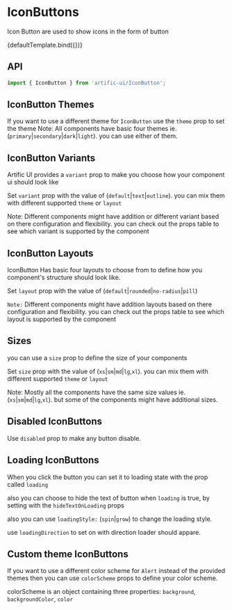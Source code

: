 
# IconButtons

Icon Button are used to show icons in the form of button


<div>
	<div name="Default">{defaultTemplate.bind({})}</div>
</div>

## API

```jsx
import { IconButton } from 'artific-ui/IconButton';
```



## IconButton Themes

If you want to use a different theme for `IconButton` use the `theme` prop to set the theme
Note: All components have basic four themes ie. (`primary`|`secondary`|`dark`|`light`). you can use either of them.

<div>
	<div name="IconButton Themes">
		<IconButton theme="primary" type="button"><i className='bx bxs-color-fill'></i></IconButton>
		<IconButton theme="secondary" type="button"><i className='bx bxs-color-fill'></i></IconButton>
		<IconButton theme="light" type="button"><i className='bx bxs-color-fill'></i></IconButton>
		<IconButton theme="dark" type="button"><i className='bx bxs-color-fill'></i></IconButton>
	</div>
</div>


## IconButton Variants

Artific UI provides a `variant` prop to make you choose how your component ui should look like

Set `variant` prop with the value of (`default`|`text`|`outline`). you can mix them with different supported `theme` or `layout`

Note: Different components might have addition or different variant based on there configuration and flexibility.
you can check out the props table to see which variant is supported by the component

<div>
	<div name="IconButton Variants">
		<IconButton variant="default" type="button"><i className='bx bxs-color-fill'></i></IconButton>
		<IconButton variant="text" type="button"><i className='bx bxs-color-fill'></i></IconButton>
		<IconButton variant="outline" type="button"><i className='bx bxs-color-fill'></i></IconButton>
	</div>
</div>


## IconButton Layouts

IconButton Has basic four layouts to choose from to define how you component's structure should look like.

Set `layout` prop with the value of (`default`|`rounded`|`no-radius`|`pill`)

`Note:` Different components might have addition layouts based on there configuration and flexibility. you can check out the props table to see which layout is supported by the component

<div>
	<div name="Button Layouts">
		<IconButton layout="default" type="button"><i className='bx bxs-color-fill'></i></IconButton>
		<IconButton layout="rounded" type="button"><i className='bx bxs-color-fill'></i></IconButton>
		<IconButton layout="pill" type="button"><i className='bx bxs-color-fill'></i></IconButton>
		<IconButton layout="no-radius" type="button"><i className='bx bxs-color-fill'></i></IconButton>
	</div>
</div>

## Sizes

you can use a `size` prop to define the size of your components

Set `size` prop with the value of (`xs`|`sm`|`md`|`lg`,`xl`). you can mix them with different supported `theme` or `layout`

Note: Mostly all the components have the same size values ie.(`xs`|`sm`|`md`|`lg`,`xl`). but some of the components might have additional sizes.

<div>
	<div name="Sizes">
		<IconButton size="xs" type="button"><i className='bx bxs-color-fill'></i></IconButton>
		<IconButton size="sm" type="button"><i className='bx bxs-color-fill'></i></IconButton>
		<IconButton type="button"><i className='bx bxs-color-fill'></i></IconButton>
		<IconButton size="lg" type="button"><i className='bx bxs-color-fill'></i></IconButton>
		<IconButton size="xl" type="button"><i className='bx bxs-color-fill'></i></IconButton>
	</div>
</div>

## Disabled IconButtons

Use `disabled` prop to make any button disable.

<div>
	<div name="Disabled IconButtons">
		<IconButton disabled type="button"><i className='bx bxs-color-fill'></i></IconButton>
		<IconButton disabled theme="light" type="button"><i className='bx bxs-color-fill'></i></IconButton>
		<IconButton disabled theme="dark" type="button"><i className='bx bxs-color-fill'></i></IconButton>
	</div>
</div>

## Loading IconButtons

When you click the button you can set it to loading state with the prop called `loading`

also you can choose to hide the text of button when `loading` is true, by setting with the `hideTextOnLoading` props

also you can use `loadingStyle:` (`spin`|`grow`) to change the loading style.

use `loadingDirection` to set on with direction loader should appare.

<div>
	<div name="Loading IconButtons">
		<IconButton loading hideTextOnLoading loadingStyle="spin" type="button">
			<i className='bx bxs-color-fill'></i>
		</IconButton>
		<IconButton loading hideTextOnLoading loadingStyle="grow" type="button"><i
			className='bx bxs-color-fill'></i></IconButton>
		<IconButton loading loadingStyle="grow" type="button"><i className='bx bxs-color-fill'></i></IconButton>
		<IconButton loading loadingDirection="after" type="button"><i className='bx bxs-color-fill'></i></IconButton>
		<IconButton loading loadingDirection="after" loadingStyle="grow" type="button"><i
			className='bx bxs-color-fill'></i></IconButton>
	</div>
</div>

## Custom theme IconButtons

If you want to use a different color scheme for `Alert` instead of the provided themes then you can use
`colorScheme` props to define your color scheme.

colorScheme is an object containing three properties: `background`, `backgroundColor`, `color`

<div>
	<div name="Custom theme IconButtons">
		<IconButton colorScheme={{
			background: 'linear-gradient(45deg, #e736f4, #673ab7)',
			backgroundColor: '#e736f4',
			color: 'white',
		}} type="button"><i className='bx bxs-color-fill'></i></IconButton>
		<IconButton colorScheme={{
			background: 'red',
			color: 'white',
		}} theme="light" type="button"><i className='bx bxs-color-fill'></i></IconButton>
		<IconButton colorScheme={{
			background: 'linear-gradient(45deg, #e736f4, #673ab7)',
			backgroundColor: '#e736f4',
			color: 'white',
		}} variant="outline" type="button"><i className='bx bxs-color-fill'></i></IconButton>
		<IconButton colorScheme={{
			background: 'red',
			color: 'white',
		}} variant="outline" theme="light" type="button"><i className='bx bxs-color-fill'></i></IconButton>
	</div>
</div>
